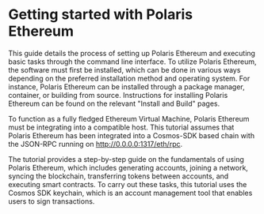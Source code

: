 # Getting started with Polaris Ethereum

This guide details the process of setting up Polaris Ethereum and executing basic tasks through the command line interface. To utilize Polaris Ethereum, the software must first be installed, which can be done in various ways depending on the preferred installation method and operating system. For instance, Polaris Ethereum can be installed through a package manager, container, or building from source. Instructions for installing Polaris Ethereum can be found on the relevant "Install and Build" pages.

To function as a fully fledged Ethereum Virtual Machine, Polaris Ethereum must be integrating into a compatible host. This tutorial assumes that Polaris Ethereum has been integrated into a Cosmos-SDK based chain with the JSON-RPC running on http://0.0.0.0:1317/eth/rpc.

The tutorial provides a step-by-step guide on the fundamentals of using Polaris Ethereum, which includes generating accounts, joining a network, syncing the blockchain, transferring tokens between accounts, and executing smart contracts. To carry out these tasks, this tutorial uses the Cosmos SDK keychain, which is an account management tool that enables users to sign transactions.
